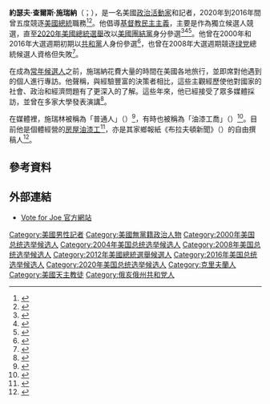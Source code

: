 {{Infobox person
| name          = 喬·施瑞納
| image         = Brian Carroll and Joe Schriner at the 2019 ASP Midwestern Regional Meeting (cropped).jpg
|caption = 施瑞納參加2019年美國團結黨提名的總統辯論
| alt           =
| birth_name    = 約瑟夫·查爾斯·施瑞納<br>（{{lang|en|Joseph Charles Shriner}}）
| birth_date    = {{Birth date and age|1955|03|03}}
| birth_place   = 俄亥俄州[[克利夫兰|克利夫兰]]
| party         = [[美國團結黨|美國團結黨]]（2019年－）<br/>[[無黨籍|無黨籍]]（2019年前）
| known_for     = 競選美國總統<br/>[[基督教民主主義|基督教民主主義]]
| years_active  = 2000、2004、2008、2012、2016、2020
}}

'''約瑟夫·查爾斯·施瑞納'''（{{lang-en|Joseph Charles Schriner}}；{{bd|1955年|3月3日}}），是一名美國[[行动主义|政治活動家]]和記者，2020年到2016年間曾五度競逐[[美國總統|美國總統]]職務<ref>{{Cite web|url = http://www.starbeacon.com/archives/in-the-presidential-campaign-it-was-joe-the-plumber-in/article_83ec78a2-367c-54b6-852b-4c1e6bd8d3c2.html|title = In the 2008 presidential campaign it was Joe the Plumber. In 2012 it's going to be Joe the Painter.|date = January 14, 2009|accessdate = September 15, 2015|publisher = Star Beacon}}</ref><ref>{{Cite web|url = http://www.voteforjoe.com/#!declaration-speech/c45p|title = Schriner 2016 declaration speech podcast|date = September 12, 2015|accessdate = September 15, 2015|website = www.voteforjoe.com|archive-date = 2000-04-16|archive-url = https://web.archive.org/web/20000416175018/http://www.voteforjoe.com/#!declaration-speech/c45p|dead-url = no}}</ref>。他倡導[[基督教民主主義|基督教民主主義]]，主要是作為獨立候選人競選，直至[[2020年美國總統選舉|2020年美國總統選舉]]改以[[美國團結黨|美國團結黨]]身分參選<ref>{{cite web |last1=Shome |first1=Amol |title=(Some) 2020 Presidential Candidates |url=http://cchscentaurian.com/2019/04/09/some-2020-presidential-candidates/ |website=The Centaurian |date=April 9, 2019}}</ref><ref name="Running as American Solidarity candidate1">{{cite web |last1=Schriner |first1=Joe |title=Declaration Speech 2020 |url=https://www.voteforjoe.com/declaration-speech |website=Average Joe "The Painter" Schriner for President 2020 |accessdate=9 February 2019 |archive-date=2020-11-26 |archive-url=https://web.archive.org/web/20201126234305/https://www.voteforjoe.com/declaration-speech |dead-url=no }}</ref><ref name="Running as American Solidarity candidate2">{{cite web |last1=Schriner |first1=Joe |title=Joe Schriner's Presidential Declaration! 2020 Vision! |url=https://www.youtube.com/watch?v=IFoIq0vZPIo |website=YouTube |accessdate=9 February 2019 |archive-date=2019-04-27 |archive-url=https://web.archive.org/web/20190427071912/https://www.youtube.com/watch?v=IFoIq0vZPIo |dead-url=no }}</ref>。他曾在2000年和2016年大選週期初期以[[共和黨_(美國)|共和黨]]人身份參選<ref>{{cite news|url = http://www.csmonitor.com/2000/0208/p3s1.html|title = A van, a message, and a mission|date = February 8, 2000|accessdate = September 15, 2015|newspaper = Christian Science Monitor|archive-date = 2020-10-07|archive-url = https://web.archive.org/web/20201007172741/https://www.csmonitor.com/2000/0208/p3s1.html|dead-url = no}}</ref>，也曾在2008年大選週期競逐[[美国绿党|绿党]]總統候選人資格但失敗<ref>{{Cite web|url = https://www.youtube.com/watch?v=yWCxuUp8pw4|title = Green Party Presidential Candidate Forum talk, Reading, PA.|date = July 2007|accessdate = October 14, 2016|archive-date = 2019-08-05|archive-url = https://web.archive.org/web/20190805035253/https://www.youtube.com/watch?v=yWCxuUp8pw4|dead-url = no}}</ref>。

在成為[[常年候選人|常年候選人]]之前，施瑞納花費大量的時間在美國各地旅行，並即席對他遇到的個人進行專訪。他聲稱，與經驗豐富的決策者相比，這些主觀經歷使他對國家的社會、政治和經濟問題有了更深入的了解。這些年來，他已經接受了眾多媒體採訪，並曾在多家大學發表演講<ref name="College Talks">{{Cite web|url = http://www.voteforjoe.com/college-talks|title = College Talks|accessdate = October 14, 2016|website = www.voteforjoe.com|archive-date = 2020-11-27|archive-url = https://web.archive.org/web/20201127004643/https://www.voteforjoe.com/college-talks|dead-url = no}}</ref>。

在媒體裡，施瑞林被稱為「普通人」（{{lang|en|average Joe}}）<ref>{{Cite web|url = http://www.nptelegraph.com/average-joe-runs-for-president/article_d217148f-d741-5f12-8363-e967d20b698b.html|title = "Average Joe" Runs for President |date = May 25, 2004|accessdate = September 12, 2015|publisher = The North Platte Telegraph}}</ref>，有時也被稱為「油漆工喬」（{{lang|en|Joe the Painter}}）<ref>{{cite news |last1=Feather |first1=Carl |title=In the 2008 presidential campaign, it was Joe the Plumber. In 2012, it's going to be Joe the Painter |url=https://www.starbeacon.com/archives/in-the-2008-presidential-campaign-it-was-joe-the-plumber-in-2012-it-s-going/article_83ec78a2-367c-54b6-852b-4c1e6bd8d3c2.html |accessdate=18 August 2020 |work=Star Beacon |date=14 January 2009 |language=en}}</ref>。目前他是個體經營的[[裝修|房屋油漆工]]<ref>{{Cite web|url = http://www.voteforjoe.com/#!making-a-living/c17zs|title = Making a Living|date = September 12, 2015|accessdate = September 12, 2015|website = www.voteforjoe.com|archive-date = 2000-04-16|archive-url = https://web.archive.org/web/20000416175018/http://www.voteforjoe.com/#!making-a-living/c17zs|dead-url = no}}</ref>，亦是其家鄉報紙《布拉夫頓新聞》（{{lang|en|The Bluffton News}}）的自由撰稿人<ref>{{Cite web|url = http://www.blufftonnews.com/node?page=1|title = Bluffton News (pen name: "Average Joe") multiple stories|date = September 17, 2005|accessdate = September 12, 2015|archive-date = 2016-10-21|archive-url = https://web.archive.org/web/20161021153925/http://blufftonnews.com/node?page=1|dead-url = yes}}</ref>。

==參考資料 ==
{{Reflist|30em}}

==外部連結==
*[http://www.voteforjoe.com/ Vote for Joe 官方網站]{{Wayback|url=http://www.voteforjoe.com/ |date=20000416175018 }}
{{CongLinks|votesmart=15728}}

{{authority control}}
{{DEFAULTSORT:Schriner}}
[[Category:美國男性記者|Category:美國男性記者]]
[[Category:美國無黨籍政治人物|Category:美國無黨籍政治人物]]
[[Category:2000年美国总统选举候选人|Category:2000年美国总统选举候选人]]
[[Category:2004年美国总统选举候选人|Category:2004年美国总统选举候选人]]
[[Category:2008年美国总统选举候选人|Category:2008年美国总统选举候选人]]
[[Category:2012年美國總統選舉候選人|Category:2012年美國總統選舉候選人]]
[[Category:2016年美国总统选举候选人|Category:2016年美国总统选举候选人]]
[[Category:2020年美国总统选举候选人|Category:2020年美国总统选举候选人]]
[[Category:克里夫蘭人|Category:克里夫蘭人]]
[[Category:美國天主教徒|Category:美國天主教徒]]
[[Category:俄亥俄州共和党人|Category:俄亥俄州共和党人]]